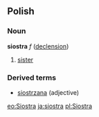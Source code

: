 ==Polish==
===Noun===
'''siostra''' ''f'' ([[Wiktionary Appendix:Polish hard feminine noun declension|declension]])
# [[sister]]

===Derived terms===
* [[siostrzana]] (adjective)

[[eo:Siostra]]
[[ja:siostra]]
[[pl:Siostra]]